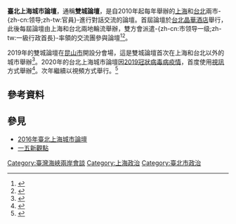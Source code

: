 {{NoteTA
|G1=IT
|1 = zh-cn:2019冠状病毒病; zh-hk:2019冠狀病毒病; zh-tw:嚴重特殊傳染性肺炎;zh-my:2019冠状病毒疾病;zh-sg:2019冠状病毒疾病;
}}
'''臺北上海城市論壇'''，通稱'''雙城論壇'''，是自2010年起每年舉辦的[[上海|上海]]和[[台北|台北]]兩市-{zh-cn:领导;zh-tw:官員}-進行對話交流的論壇。首屆論壇於[[台北|台北]][[晶華酒店|晶華酒店]]舉行，此後每屆論壇由上海和台北兩地輪流舉辦，雙方會派遣-{zh-cn:市领导一级;zh-tw:一級行政首長}-率領的交流團參與論壇<ref>{{cite news |title=社評：疫情中舉行雙城論壇的三大意義 |url=http://hk.crntt.com/doc/1058/2/8/2/105828298.html?coluid=1&kindid=0&docid=105828298&mdate=0720000109 |publisher=中評社}}</ref><ref>{{cite news |title=一家親比一家仇好 雙城論壇柯文哲：兩岸5個互相原則 |url=https://newtalk.tw/news/view/2020-07-22/439300 |publisher=新頭殼 |accessdate=2020-07-22 |archive-date=2020-07-23 |archive-url=https://web.archive.org/web/20200723101952/https://newtalk.tw/news/view/2020-07-22/439300 |dead-url=no }}</ref>。

2019年的雙城論壇在[[昆山市|昆山市]]開設分會場，這是雙城論壇首次在上海和台北以外的城市舉辦<ref>{{cite news |title=雙城論壇首度走出上海 引發外界聯想 |url=https://www.cna.com.tw/news/firstnews/201907020278.aspx |publisher=中央社 |accessdate=2020-07-22 |archive-date=2019-07-03 |archive-url=https://web.archive.org/web/20190703014702/https://www.cna.com.tw/news/firstnews/201907020278.aspx |dead-url=no }}</ref>。2020年的台北上海城市論壇因[[2019冠狀病毒病疫情|2019冠狀病毒病疫情]]，首度使用[[視訊會議|視訊]]方式舉辦<ref>{{cite news |title=雙城論壇登場 柯文哲維持一家親、五個互相基調 |url=https://udn.com/news/story/6656/4720616 |publisher=聯合網 |accessdate=2020-07-22 |archive-date=2020-07-24 |archive-url=https://web.archive.org/web/20200724072427/https://udn.com/news/story/6656/4720616 |dead-url=no }}</ref>。次年繼續以視頻方式舉行。<ref>{{cite news |title=雙城論壇｜歷屆規模最小僅1.5小時！今線上登場　柯P「喊話」拭目以待 |url=https://tw.appledaily.com/life/20211201/6I76FMH6CVASXNHHKAFFMXZ7DQ/}}</ref>

== 參考資料 ==
{{Reflist|2}}

== 參見 ==
*[[2016年臺北上海城市論壇|2016年臺北上海城市論壇]]
*[[一五新觀點|一五新觀點]]

[[Category:臺灣海峽兩岸會談|Category:臺灣海峽兩岸會談]]
[[Category:上海政治|Category:上海政治]]
[[Category:臺北市政治|Category:臺北市政治]]